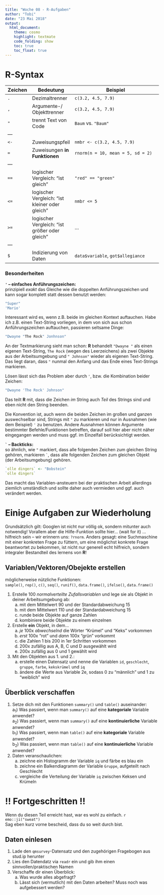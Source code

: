 ```yaml
---
title: "Woche 08 - R-Aufgaben"
author: "Tobi"
date: "23 Mai 2018"
output: 
  html_document:
    theme: cosmo
    highlight: textmate
    code_folding: show
    toc: true
    toc_float: true
---
```


# R-Syntax

Zeichen  | Bedeutung     | Beispiel
---------|---------------|--------------------------------
`.`   | Dezimaltrenner            | `c(3.2, 4.5, 7.9)`
`,`   | Argumente-/ Objekttrenner | `c(3.2, 4.5, 7.9)`
`"`   | trennt Text von Code      | `Baum` vs. `"Baum"`
---   |                           |
`<-`  | Zuweisungspfeil           | `nmbr <- c(3.2, 4.5, 7.9)`
`=`   | Zuweisungen **in Funktionen** | `rnorm(n = 10, mean = 5, sd = 2)`
---   |                           |
`==`  | logischer Vergleich: "ist gleich" | `"red" == "green"`
`<=`  | logischer Vergleich: "ist kleiner oder gleich"  | `nmbr <= 5`
`>=`  | logischer Vergleich: "ist größer oder gleich"    | ...
---   |                           |
`$`   | Indizierung von Daten     | `data$variable`, `got$allegiance`

### Besonderheiten

**`'` -- einfaches Anführungszeichen:**  
prinzipiell _exakt_ das Gleiche wie die doppelten Anführungszeichen und kann sogar komplett statt dessen benutzt werden:

```r
"Super"
'Mario'
```

Interessant wird es, wenn z.B. beide im gleichen Kontext auftauchen. Habe ich z.B. einen Text-String vorliegen, in dem von sich aus schon Anführungszeichen auftauchen, passieren seltsame Dinge:

```r
"Dwayne "The Rock" Jonhnson"
```

An der Textmarkierung sieht man schon: **R** behandelt `"Dwayne "` als einen eigenen Text-String, `The Rock` (wegen des Leerzeichens) als zwei Objekte aus der Arbeitsumgebung und `" Johnson"` wieder als eigenen Text-String. Das liegt daran, dass `"` nunmal den Anfang und das Ende eines Text-Strings markieren.

Lösen lässt sich das Problem aber durch `'`, bzw. die Kombination beider Zeichen:

```r
"Dwayne 'The Rock' Johnson"
```

Das teilt **R** mit, dass die Zeichen _im_ String auch _Teil_ des Strings sind und eben nicht den String beenden.

Die Konvention ist, auch wenn die beiden Zeichen im großen und ganzen auswechselbar sind, Strings mit `"` zu markieren und nur in Ausnahmen (wie dem Beispiel) `'` zu benutzen. Andere Ausnahmen können Argumente bestimmter Befehle/Funktionen betreffen, darauf soll hier aber nicht näher eingegangen werden und muss ggf. im Einzelfall berücksichtigt werden.

**`` ` `` -- Backticks:**  
so ähnlich, wie `"` markiert, dass alle folgenden Zeichen zum gleichen String gehören, markieren `` ` ``, dass alle folgenden Zeichen zum gleichen Objekt (der Arbeitsumgebung) gehören.

```r
`olle dingers` <- "Bobstein"
`olle dingers`
```

Das macht das Variablen-ansteuern bei der praktischen Arbeit allerdings ziemlich umständlich und sollte daher auch vermieden und ggf. auch verändert werden.

# Einige Aufgaben zur Wiederholung

Grundsätzlich gilt: Googlen ist nicht nur völlig ok, sondern mitunter auch notwendig! Vorallem aber die Hilfe-Funktion sollte hier... (wait for it) ...hilfreich sein -- wir erinnern uns: `?rnorm`. Anders gesagt: eine Suchmaschine mit einer konkreten Frage zu füttern, um eine möglichst konkrete Frage beantwortet zu bekommen, ist nicht nur generell echt hilfreich, sondern integraler Bestandteil des lernens von **R**!  

## Variablen/Vektoren/Obejekte erstellen

möglicherweise nützliche Funktionen:  
`sample()`, `rep()`, `c()`, `seq()`, `runif()`, `data.frame()`, `ifelse()`, `data.frame()`

1. Erstelle 100 _normalverteilte Zufallsvariablen_ und lege sie als Objekt in deiner Arbeitsumgebung ab:
    a) mit dem Mittelwert 90 und der Standardabweichung 15
    b) mit dem Mittelwert 110 und der Standardabweichung 15  
    c) runde beide Objekte auf ganze Zahlen  
    d) kombiniere beide Objekte zu einem einzelnen
2. Erstelle **ein** Objekt, in dem...
    a) _je_ 100x _abwechselnd_ die Wörter "Krümel" und "Keks" vorkommen
    b) _erst_ 100x "rot" und _dann_ 100x "grün" vorkommt 
    c) die Zahlen 1 bis 200 in 1er Schritten vorkommen
    d) 200x zufällig aus A, B, C und D ausgewählt wird
    e) 200x zufällig aus 0 und 1 gewählt wird
3. Mit den Objekten aus 1. und 2.: 
    a) erstelle einen Datensatz und nenne die Variablen `id`, `geschlecht`, `gruppe`, `farbe`, `kekskrümel` und `iq`
    b) ändere die Werte aus Variable 2e, sodass 0 zu "männlich" und 1 zu "weiblich" wird

  
## Überblick verschaffen

1. Setze dich mit den Funktionen `summary()` und `table()` auseinander:  
    a<sub>1</sub>) Was passiert, wenn man `summary()` auf eine **kategoriale** Variable anwendet?  
    a<sub>2</sub>) Was passiert, wenn man `summary()` auf eine **kontinuierliche** Variable anwendet?  
    b<sub>1</sub>) Was passiert, wenn man `table()` auf eine **kategoriale** Variable anwendet?  
    b<sub>2</sub>) Was passiert, wenn man `table()` auf eine **kontinuierliche** Variable anwendet?
2. Daten veranschaulichen:
    a) zeichne ein Histogramm der Variable `iq` und färbe es blau ein
    b) zeichne ein Balkendiagramm der Variable `Gruppe`, aufgeteilt nach Geschlecht
    c) vergleiche die Verteilung der Variable `iq` zwischen Keksen und Krümeln



# !! Fortgeschritten !!

Wenn du diesen Teil erreicht hast, war es wohl zu einfach. `r emo::ji("sweat")`  
Sag eben kurz vorne bescheid, dass du so weit durch bist.

## Daten einlesen

1. Lade den `qmsurvey`-Datensatz und den zugehörigen Fragebogen aus stud.ip herunter
2. Lies den Datendatz via `readr` ein und gib ihm einen sinnvollen/praktischen Namen
3. Verschaffe dir einen Überblick:  
    a) Was wurde alles abgefragt?  
    b) Lässt sich (vermutlich) mit den Daten arbeiten? Muss noch was aufgebessert werden?  

